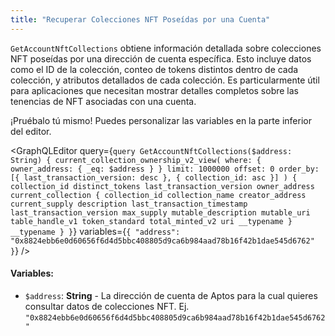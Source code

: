 ```yaml
---
title: "Recuperar Colecciones NFT Poseídas por una Cuenta"
---
```




`GetAccountNftCollections` obtiene información detallada sobre colecciones NFT poseídas por una dirección de cuenta específica. Esto incluye datos como el ID de la colección, conteo de tokens distintos dentro de cada colección, y atributos detallados de cada colección. Es particularmente útil para aplicaciones que necesitan mostrar detalles completos sobre las tenencias de NFT asociadas con una cuenta.

<Aside type="note">
  ¡Pruébalo tú mismo! Puedes personalizar las variables en la parte inferior del editor.
</Aside>

<GraphQLEditor
  query={`query GetAccountNftCollections($address: String) {
  current_collection_ownership_v2_view(
    where: { owner_address: { _eq: $address } }
    limit: 1000000
    offset: 0
    order_by: [{ last_transaction_version: desc }, { collection_id: asc }]
  ) {
    collection_id
    distinct_tokens
    last_transaction_version
    owner_address
    current_collection {
      collection_id
      collection_name
      creator_address
      current_supply
      description
      last_transaction_timestamp
      last_transaction_version
      max_supply
      mutable_description
      mutable_uri
      table_handle_v1
      token_standard
      total_minted_v2
      uri
      __typename
    }
    __typename
  }
}`}
  variables={`{
  "address": "0x8824ebb6e0d60656f6d4d5bbc408805d9ca6b984aad78b16f42b1dae545d6762"
}`}
/>

#### Variables:

- `$address`: **String** - La dirección de cuenta de Aptos para la cual quieres consultar datos de colecciones NFT. Ej. `"0x8824ebb6e0d60656f6d4d5bbc408805d9ca6b984aad78b16f42b1dae545d6762"`
